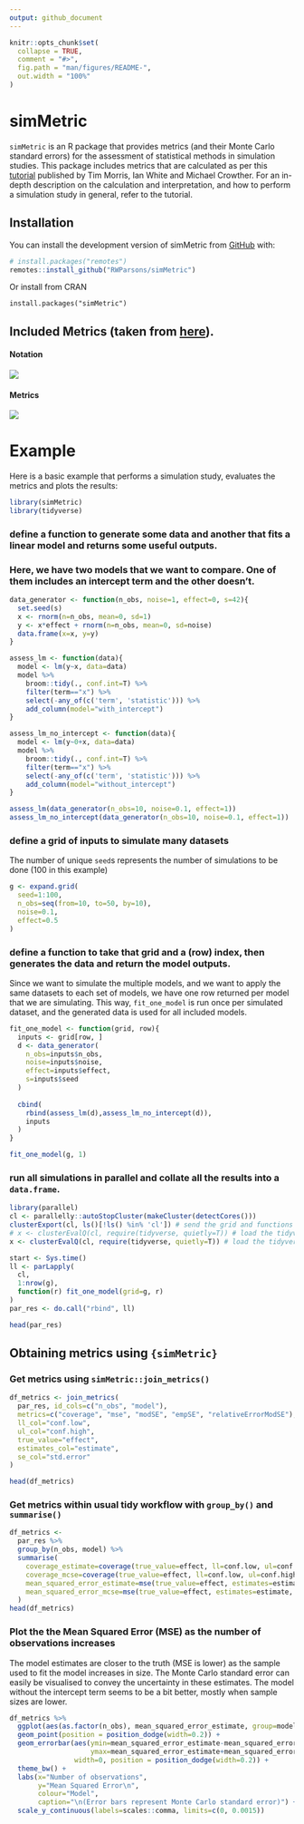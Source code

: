 ```yaml
---
output: github_document
---
```


<!-- README.md is generated from README.Rmd. Please edit that file -->

```r
knitr::opts_chunk$set(
  collapse = TRUE,
  comment = "#>",
  fig.path = "man/figures/README-",
  out.width = "100%"
)
```

# simMetric

<!-- badges: start -->
<!-- badges: end -->

`simMetric` is an R package that provides metrics (and their Monte Carlo standard errors) for the assessment of statistical methods in simulation studies.  This package includes metrics that are calculated as per this [tutorial](https://doi.org/10.1002/sim.8086) published by Tim Morris, Ian White and Michael Crowther. For an in-depth description on the calculation and interpretation, and how to perform a simulation study in general, refer to the tutorial.

## Installation

You can install the development version of simMetric from [GitHub](https://github.com/) with:

``` r
# install.packages("remotes")
remotes::install_github("RWParsons/simMetric")
```

Or install from CRAN

```
install.packages("simMetric")
```


## Included Metrics (taken from [here](https://doi.org/10.1002/sim.8086)).

#### Notation
<img src="man/figures/notation.png" align="centre" />

#### Metrics
<img src="man/figures/metrics.png" align="centre" />



# Example

Here is a basic example that performs a simulation study, evaluates the metrics and plots the results:

```r
library(simMetric)
library(tidyverse)
```


### define a function to generate some data and another that fits a linear model and returns some useful outputs.
### Here, we have two models that we want to compare. One of them includes an intercept term and the other doesn't.
```r
data_generator <- function(n_obs, noise=1, effect=0, s=42){
  set.seed(s)
  x <- rnorm(n=n_obs, mean=0, sd=1)
  y <- x*effect + rnorm(n=n_obs, mean=0, sd=noise)
  data.frame(x=x, y=y)
}

assess_lm <- function(data){
  model <- lm(y~x, data=data)
  model %>%
    broom::tidy(., conf.int=T) %>%
    filter(term=="x") %>%
    select(-any_of(c('term', 'statistic'))) %>%
    add_column(model="with_intercept")
}

assess_lm_no_intercept <- function(data){
  model <- lm(y~0+x, data=data)
  model %>%
    broom::tidy(., conf.int=T) %>%
    filter(term=="x") %>%
    select(-any_of(c('term', 'statistic'))) %>%
    add_column(model="without_intercept")
}

assess_lm(data_generator(n_obs=10, noise=0.1, effect=1))
assess_lm_no_intercept(data_generator(n_obs=10, noise=0.1, effect=1))
```

### define a grid of inputs to simulate many datasets
The number of unique `seed`s represents the number of simulations to be done (100 in this example)
```r
g <- expand.grid(
  seed=1:100,
  n_obs=seq(from=10, to=50, by=10),
  noise=0.1,
  effect=0.5
)
```

### define a function to take that grid and a (row) index, then generates the data and return the model outputs.
Since we want to simulate the multiple models, and we want to apply the same datasets to each set of models, we have one row returned per model that we are simulating.  This way, `fit_one_model` is run once per simulated dataset, and the generated data is used for all included models.
```r
fit_one_model <- function(grid, row){
  inputs <- grid[row, ]
  d <- data_generator(
    n_obs=inputs$n_obs, 
    noise=inputs$noise, 
    effect=inputs$effect, 
    s=inputs$seed
  )
  
  cbind(
    rbind(assess_lm(d),assess_lm_no_intercept(d)),
    inputs
  )
}
```


```r
fit_one_model(g, 1)
```


### run all simulations in parallel and collate all the results into a `data.frame`.
```r
library(parallel)
cl <- parallelly::autoStopCluster(makeCluster(detectCores()))
clusterExport(cl, ls()[!ls() %in% 'cl']) # send the grid and functions to each node
# x <- clusterEvalQ(cl, require(tidyverse, quietly=T)) # load the tidyverse on each node
x <- clusterEvalQ(cl, require(tidyverse, quietly=T)) # load the tidyverse on each node

start <- Sys.time()
ll <- parLapply(
  cl, 
  1:nrow(g),
  function(r) fit_one_model(grid=g, r)
)
par_res <- do.call("rbind", ll)

head(par_res)
```


## Obtaining metrics using `{simMetric}`
### Get metrics using `simMetric::join_metrics()`

```r
df_metrics <- join_metrics(
  par_res, id_cols=c("n_obs", "model"), 
  metrics=c("coverage", "mse", "modSE", "empSE", "relativeErrorModSE"),
  ll_col="conf.low",
  ul_col="conf.high",
  true_value="effect",
  estimates_col="estimate",
  se_col="std.error"
)

head(df_metrics)
```

### Get metrics within usual tidy workflow with `group_by()` and `summarise()`
```r
df_metrics <-
  par_res %>%
  group_by(n_obs, model) %>%
  summarise(
    coverage_estimate=coverage(true_value=effect, ll=conf.low, ul=conf.high, get="coverage"),
    coverage_mcse=coverage(true_value=effect, ll=conf.low, ul=conf.high, get="coverage_mcse"),
    mean_squared_error_estimate=mse(true_value=effect, estimates=estimate, get="mse"),
    mean_squared_error_mcse=mse(true_value=effect, estimates=estimate, get="mse_mcse")
  ) 
head(df_metrics)
```

### Plot the the Mean Squared Error (MSE) as the number of observations increases
The model estimates are closer to the truth (MSE is lower) as the sample used to fit the model increases in size.
The Monte Carlo standard error can easily be visualised to convey the uncertainty in these estimates.
The model without the intercept term seems to be a bit better, mostly when sample sizes are lower.

```r
df_metrics %>%
  ggplot(aes(as.factor(n_obs), mean_squared_error_estimate, group=model, colour=model)) +
  geom_point(position = position_dodge(width=0.2)) +
  geom_errorbar(aes(ymin=mean_squared_error_estimate-mean_squared_error_mcse, 
                    ymax=mean_squared_error_estimate+mean_squared_error_mcse),
                width=0, position = position_dodge(width=0.2)) +
  theme_bw() +
  labs(x="Number of observations", 
       y="Mean Squared Error\n",
       colour="Model",
       caption="\n(Error bars represent Monte Carlo standard error)") +
  scale_y_continuous(labels=scales::comma, limits=c(0, 0.0015))
```
